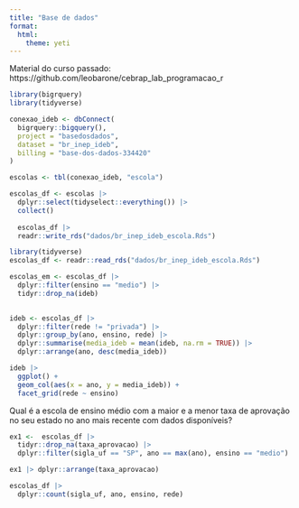 ```yaml
---
title: "Base de dados"
format:
  html:
    theme: yeti
---
```

Material do curso passado:
https://github.com/leobarone/cebrap_lab_programacao_r


```r
library(bigrquery)
library(tidyverse)

conexao_ideb <- dbConnect(
  bigrquery::bigquery(),
  project = "basedosdados",
  dataset = "br_inep_ideb",
  billing = "base-dos-dados-334420"
)

escolas <- tbl(conexao_ideb, "escola")

escolas_df <- escolas |> 
  dplyr::select(tidyselect::everything()) |> 
  collect()
  
  escolas_df |> 
  readr::write_rds("dados/br_inep_ideb_escola.Rds")
```


```r
library(tidyverse)
escolas_df <- readr::read_rds("dados/br_inep_ideb_escola.Rds")
```


```r
escolas_em <- escolas_df |> 
  dplyr::filter(ensino == "medio") |>
  tidyr::drop_na(ideb)
  

ideb <- escolas_df |> 
  dplyr::filter(rede != "privada") |> 
  dplyr::group_by(ano, ensino, rede) |> 
  dplyr::summarise(media_ideb = mean(ideb, na.rm = TRUE)) |> 
  dplyr::arrange(ano, desc(media_ideb))

ideb |> 
  ggplot() +
  geom_col(aes(x = ano, y = media_ideb)) +
  facet_grid(rede ~ ensino)
```

Qual é a escola de ensino médio com a maior e a menor taxa de aprovação no seu estado no ano mais recente com dados disponíveis?

```r
ex1 <-  escolas_df |> 
  tidyr::drop_na(taxa_aprovacao) |> 
  dplyr::filter(sigla_uf == "SP", ano == max(ano), ensino == "medio") 

ex1 |> dplyr::arrange(taxa_aprovacao)
```

```r
escolas_df |> 
  dplyr::count(sigla_uf, ano, ensino, rede)
```

